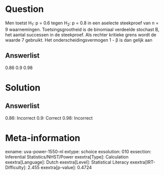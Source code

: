 Question
========

Men toetst H~1~: p = 0.6 tegen H~2~: p = 0.8 in een aselecte steekproef
van n = 9 waarnemingen. Toetsingsgrootheid is de binomiaal verdeelde
stochast B, het aantal successen in de steekproef. Als rechter kritieke
grens wordt de waarde 7 gebruikt. Het onderscheidingsvermogen 1 - β is
dan gelijk aan

Answerlist
----------

0.86
0.9
0.98

Solution
========

Answerlist
----------

0.86: Incorrect
0.9: Correct
0.98: Incorrect

Meta-information
================
exname: uva-power-1550-nl
extype: schoice
exsolution: 010
exsection: Inferential Statistics/NHST/Power
exextra[Type]: Calculation
exextra[Language]: Dutch
exextra[Level]: Statistical Literacy
exextra[IRT-Difficulty]: 2.455
exextra[p-value]: 0.4724
